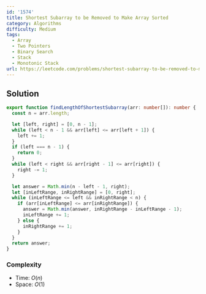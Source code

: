 ```yaml
---
id: '1574'
title: Shortest Subarray to be Removed to Make Array Sorted
category: Algorithms
difficulty: Medium
tags:
  - Array
  - Two Pointers
  - Binary Search
  - Stack
  - Monotonic Stack
url: https://leetcode.com/problems/shortest-subarray-to-be-removed-to-make-array-sorted
---
```


## Solution

```typescript filename="solution.ts" copy
export function findLengthOfShortestSubarray(arr: number[]): number {
  const n = arr.length;

  let [left, right] = [0, n - 1];
  while (left < n - 1 && arr[left] <= arr[left + 1]) {
    left += 1;
  }
  if (left === n - 1) {
    return 0;
  }
  while (left < right && arr[right - 1] <= arr[right]) {
    right -= 1;
  }

  let answer = Math.min(n - left - 1, right);
  let [inLeftRange, inRightRange] = [0, right];
  while (inLeftRange <= left && inRightRange < n) {
    if (arr[inLeftRange] <= arr[inRightRange]) {
      answer = Math.min(answer, inRightRange - inLeftRange - 1);
      inLeftRange += 1;
    } else {
      inRightRange += 1;
    }
  }
  return answer;
}
```

### Complexity

- Time: $O(n)$
- Space: $O(1)$
